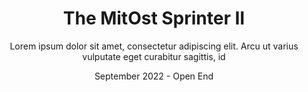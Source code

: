 ---
layout: "@layouts/TolocarsSingleView.astro"
title: The MitOst Sprinter II
car: Tolocar 03
subtitle: Lorem ipsum dolor sit amet, consectetur adipiscing elit. Arcu ut varius vulputate eget curabitur sagittis, id
tags: 
  - Making
date: September 2022 - Open End
operatorIcon: mitost
img: images/cars/image1.jpg
order: 4
---